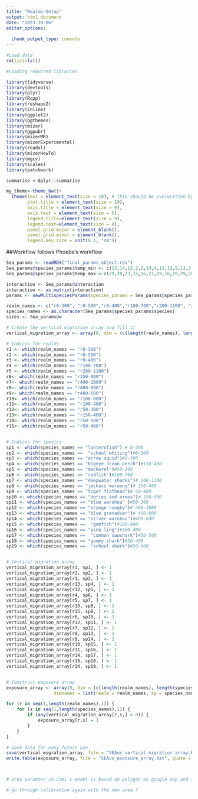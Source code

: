 ```yaml
---
title: "Realms-Setup"
output: html_document
date: "2023-10-06"
editor_options: 
  
  chunk_output_type: console
---
```

```r
#Load data 
rm(list=ls())

#Loading required libraries 

library(tidyverse)
library(devtools)
library(plyr) 
library(Rcpp)
library(reshape2) 
library(inline)
library(ggplot2)
library(ggthemes)
library(mizer)
library(ggpubr)
library(mizerMR)
library(mizerExperimental)
library(readxl)
library(mizerHowTo)
library(mgcv)
library(scales)
library(patchwork)

summarise <-dplyr::summarise

my_theme<-theme_bw()+
  theme(text = element_text(size = 10), # this should be overwritten by the below
        plot.title = element_text(size = 10),
        axis.title = element_text(size = 9),
        axis.text = element_text(size = 6),
        legend.title=element_text(size = 9),
        legend.text=element_text(size = 8),
        panel.grid.major = element_blank(),
        panel.grid.minor = element_blank(),
        legend.key.size = unit(0.1, "cm"))

```


##Workflow follows Phoebe's workflow  

```r

Sea_params <- readRDS("final_params_object.rds")
Sea_params@species_params$temp_min <- c(13,14,12,2,2,14,4,11,12,9,11,3,8,9,8,3,14,14,6)
Sea_params@species_params$temp_max <-c(29,20,23,15,16,21,19,16,19,29,20,9,16,16,14,13,18,20,24)

interaction <- Sea_params@interaction
interaction <- as.matrix(interaction)
params <- newMultispeciesParams(species_params = Sea_params@species_params,interaction = interaction, kappa = 0.002191539)

realm_names <- c("r0-300", "r0-500","r0-400","r100-700","r200-1100", "r150-800", "r400-1000", "r400-800", "r400-600", "r100-800", "r100-400", "r50-300", "r150-400", "r50-500", "r50-400" )
species_names <- as.character(Sea_params@species_params$species)
sizes <- Sea_params@w 

# Create the vertical migration array and fill it
vertical_migration_array <- array(0, dim = (c(length(realm_names), length(species_names), length(sizes))), dimnames = list(realm = realm_names, sp = species_names, w = signif(sizes,3))) # realm x species x size

# Indices for realms 
r1 <- which(realm_names == "r0-300") 
r2 <- which(realm_names == "r0-500") 
r3 <- which(realm_names == "r0-400") 
r4 <- which(realm_names == "r100-700")
r5 <- which(realm_names == "r200-1100")
r6<- which(realm_names == "r150-800")
r7<- which(realm_names == "r400-1000")
r8<- which(realm_names == "r400-800")
r9<- which(realm_names == "r400-600")
r10<- which(realm_names == "r100-800")
r11<- which(realm_names == "r100-400")
r12<- which(realm_names == "r50-300")
r13<- which(realm_names == "r150-400")
r14<- which(realm_names == "r50-500")
r15<- which(realm_names == "r50-400")


# Indices for species 
sp1 <- which(species_names == "lanternfish") # 0-300
sp2 <- which(species_names ==  "school whiting")#0-500
sp3 <- which(species_names == "arrow squid")#0-300
sp4 <- which(species_names == "bigeye ocean perch")#150-400
sp5 <- which(species_names == "mackerel")#50-300
sp6 <- which(species_names == "redfish")#100-700
sp7 <- which(species_names == "deepwater sharks")# 200-1100
sp8 <- which(species_names == "jackass morwong")# 150-400
sp9 <- which(species_names == "tiger flathead")# 50-400
sp10 <- which(species_names == "dories and oreos")# 150-800 
sp11 <- which(species_names == "blue warehou" )#50-300
sp12 <- which(species_names == "orange roughy")# 400-1000 
sp13 <- which(species_names == "blue grenadier")# 400-800
sp14 <- which(species_names == "silver warehou")#400-600
sp15 <- which(species_names ==  "gemfish")#100-800
sp16 <- which(species_names == "pink ling")#100-400
sp17 <- which(species_names ==  "common sawshark")#50-500
sp18 <- which(species_names == "gummy shark")#50-400
sp19 <- which(species_names ==  "school shark")#50-500


# Vertical migration array
vertical_migration_array[r1, sp1, ] <- 1
vertical_migration_array[r2, sp2, ] <- 1
vertical_migration_array[r1, sp3, ] <- 1 
vertical_migration_array[r13, sp4, ] <- 1
vertical_migration_array[r12, sp5, ] <- 1 
vertical_migration_array[r4, sp6, ] <- 1
vertical_migration_array[r5, sp7, ] <- 1
vertical_migration_array[r13, sp8, ] <- 1
vertical_migration_array[r15, sp9, ] <- 1
vertical_migration_array[r6, sp10, ] <- 1
vertical_migration_array[r12, sp11, ] <- 1
vertical_migration_array[r7, sp12, ] <- 1
vertical_migration_array[r8, sp13, ] <- 1
vertical_migration_array[r9, sp14, ] <- 1
vertical_migration_array[r10, sp15, ] <- 1
vertical_migration_array[r11, sp16, ] <- 1
vertical_migration_array[r14, sp17, ] <- 1
vertical_migration_array[r15, sp18, ] <- 1
vertical_migration_array[r14, sp19, ] <- 1


# Construct exposure array
exposure_array <- array(0, dim = (c(length(realm_names), length(species_names))), 
                  dimnames = list(realm = realm_names, sp = species_names)) # realm x species

for (r in seq(1,length(realm_names),1)) {
    for (s in seq(1,length(species_names),1)) {
        if (any(vertical_migration_array[r,s,] > 0)) {
            exposure_array[r,s] = 1
        }
    }
}

# Save data for easy future use
save(vertical_migration_array, file = "SEAus_vertical_migration_array.Rdata")
write.table(exposure_array, file = "SEAus_exposure_array.dat", quote = FALSE, row.names = TRUE, col.names = TRUE)



# area paramter in Cami's model is based on polygon on google map and it was a much wider polygon - multiplied the area by max depth (area parameter is larger ) - change the area according to the input.

# go through calibration again with the new area ?

```